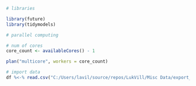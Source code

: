 ```r

# libraries

library(future)
library(tidymodels)

```

```r

# parallel computing

# num of cores
core_count <- availableCores() - 1

plan("multicore", workers = core_count)

```

```r

# import data
df %<-% read.csv("C:/Users/lavil/source/repos/LukVill/Misc Data/export_coded.csv")

```

```r



```


